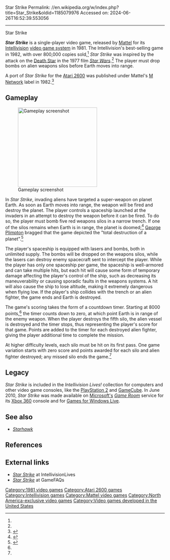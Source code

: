 Star Strike
Permalink: //en.wikipedia.org/w/index.php?title=Star_Strike&oldid=1185079976
Accessed on: 2024-06-26T16:52:39.553056



------
Star Strike
{{short description|1981 video game}}
{{Infobox video game
| title = Star Strike 
| image = Star Strike cover.jpg
| caption=
| developer = [[Mattel]]
| publisher = Mattel
| designer = [[Hal Finney (computer scientist)|Hal Finney]]<br>Brett Stutz<ref name="INTVlives">{{cite web|url=http://www.intellivisiongames.com/gamepage.php?gameId=95|title=Star Strike|work=IntellivisionLives.com|access-date=2010-06-27|archive-url=https://web.archive.org/web/20071015081516/www.intellivisiongames.com/gamepage.php?gameId=95|archive-date=2007-10-15}}</ref>
| engine =
| released = {{vgrelease|NA|December 22, 1981<ref>{{cite web |url=https://history.blueskyrangers.com/mattelelectronics/games/starstrike.html |title = Star Strike}}</ref>}}{{vgrelease|EU|1982}}
| genre = [[Shoot 'em up]]
| modes = [[Single-player video game|Single-player]]
| platforms = [[Intellivision]], [[Atari 2600]]
}}

'''''Star Strike''''' is a single-player video game, released by [[Mattel]] for its [[Intellivision]] [[gaming console|video game system]] in 1981. The Intellivision's best-selling game in 1982, with over 800,000 copies sold,<ref name="INTVlives"/> ''Star Strike'' was inspired by the attack on the [[Death Star]] in the 1977 film ''[[Star Wars (film)|Star Wars]]''.<ref name="INTVlives"/> The player must drop bombs on alien weapons silos before Earth moves into range.

A port of ''Star Strike'' for the [[Atari 2600]] was published under Mattel's [[M Network]] label in 1982.<ref>{{cite web|url=http://www.gamefaqs.com/atari2600/585147-star-strike/data|title=Star Strike for Atari 2600|work=GameFAQs.com|access-date=2010-06-27}}</ref>

==Gameplay==
[[File:Star_Strike_Screenshot.png|thumb|left|250px|Gameplay screenshot]]

In ''Star Strike'', invading aliens have targeted a super-weapon on planet Earth. As soon as Earth moves into range, the weapon will be fired and destroy the planet. The player controls a spaceship launched at the invaders in an attempt to destroy the weapon before it can be fired. To do so, the player must bomb five red weapons silos in a narrow trench. If one of the silos remains when Earth is in range, the planet is doomed;<ref name="SSInst">{{cite web|url=http://www.intellivisiongames.com/bluesky/games/instructions/space/starstrk.txt|title=Star Strike instructions|work=IntellivisionLives.com|access-date=2010-06-27}}</ref> [[George Plimpton]] bragged that the game depicted the "total destruction of a planet".<ref name="plimpton">{{cite AV media | url=https://www.youtube.com/watch?v=AXjwBNyWmzw  |archive-url=https://web.archive.org/web/20130123042959/http://www.youtube.com/watch?v=AXjwBNyWmzw&gl=US&hl=en |archive-date=2013-01-23 |url-status=dead| title=Star Strike - Intellivision Video Game Commercial - Featuring George Plimpton - Intellivision | publisher=YouTube | date=2010-09-03}}</ref>

The player's spaceship is equipped with lasers and bombs, both in unlimited supply. The bombs will be dropped on the weapons silos, while the lasers can destroy enemy spacecraft sent to intercept the player. While the player has only one spaceship per game, the spaceship is well-armored and can take multiple hits, but each hit will cause some form of temporary damage affecting the player's control of the ship, such as decreasing its maneuverability or causing sporadic faults in the weapons systems. A hit will also cause the ship to lose altitude, making it extremely dangerous when flying low. If the player's ship collides with the trench or an alien fighter, the game ends and Earth is destroyed.

The game's scoring takes the form of a countdown timer. Starting at 8000 points,<ref name="SSInst"/> the timer counts down to zero, at which point Earth is in range of the enemy weapon. When the player destroys the fifth silo, the alien vessel is destroyed and the timer stops, thus representing the player's score for that game. Points are added to the timer for each destroyed alien fighter, giving the player additional time to complete the mission.

At higher difficulty levels, each silo must be hit on its first pass. One game variation starts with zero score and points awarded for each silo and alien fighter destroyed; any missed silo ends the game.<ref name="SSInst"/>

==Legacy==
''Star Strike'' is included in the ''Intellivision Lives!'' collection for computers and other video game consoles, like the [[PlayStation 2]] and [[GameCube]]. In June 2010, ''Star Strike'' was made available on [[Microsoft|Microsoft's]] ''[[Game Room]]'' service for its [[Xbox 360]] console and for [[Games for Windows Live]].

==See also==
*''[[Starhawk (1979 video game)|Starhawk]]''

==References==
{{reflist}}

==External links==
* [http://www.intellivisiongames.com/gamepage.php?gameId=95 ''Star Strike''] at IntellivisionLives
* [http://www.gamefaqs.com/intellivision/576738-star-strike ''Star Strike''] at GameFAQs

[[Category:1981 video games]]
[[Category:Atari 2600 games]]
[[Category:Intellivision games]]
[[Category:Mattel video games]]
[[Category:North America-exclusive video games]]
[[Category:Video games developed in the United States]]
